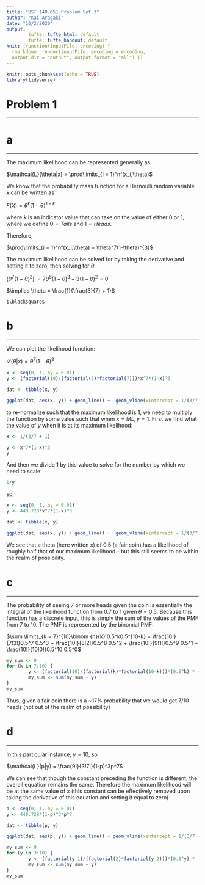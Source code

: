 ```yaml
---
title: "BST 140.651 Problem Set 3"
author: "Kai Aragaki"
date: "10/2/2020"
output: 
        tufte::tufte_html: default
        tufte::tufte_handout: default
knit: (function(inputFile, encoding) {
  rmarkdown::render(inputFile, encoding = encoding,
  output_dir = "output", output_format = "all") })
---
```


```r
knitr::opts_chunk$set(echo = TRUE)
library(tidyverse)
```

# Problem 1

------------------------------------------------------------------------

# a

------------------------------------------------------------------------

The maximum likelihood can be represented generally as

$\mathcal{L}(\theta|x) = \prod\limits_{i = 1}^nf(x_i,\theta)$

We know that the probability mass function for a Bernoulli random variable $x$ can be written as

$F(X) = \theta^k(1-\theta)^{1-k}$

where $k$ is an indicator value that can take on the value of either $0$ or $1$, where we define $0 = Tails$ and $1 = Heads$.

Therefore,

$\prod\limits_{i = 1}^nf(x_i,\theta) = \theta^7(1-\theta)^{3}$

The maximum likelihood can be solved for by taking the derivative and setting it to zero, then solving for $\theta$.

$(\theta^7(1-\theta)^{3})^\prime = 7\theta^6(1-\theta)^{3} - 3(1-\theta)^{2} = 0$

$\implies \theta = \frac{1}{\frac{3}{7} + 1}$

```marginfigure
$\blacksquare$
```

# b

------------------------------------------------------------------------

We can plot the likelihood function:

$\mathcal{L}(\theta|x) = \theta^7(1-\theta)^{3}$

```r
x <- seq(0, 1, by = 0.01)
y <- (factorial(10)/(factorial(3)*factorial(7)))*x^7*(1-x)^3

dat <- tibble(x, y)

ggplot(dat, aes(x, y)) + geom_line() +  geom_vline(xintercept = 1/(3/7 + 1))
```

to re-normalize such that the maximum likelihood is 1, we need to multiply the function by some value such that when $x = ML, y = 1$. First we find what the value of $y$ when it is at its maximum likelihood:

```r
x <- 1/(3/7 + 1)

y <- x^7*(1-x)^3
y
```

And then we divide 1 by this value to solve for the number by which we need to scale:

```r
1/y
```

so,

```r
x <- seq(0, 1, by = 0.01)
y <- 449.728*x^7*(1-x)^3

dat <- tibble(x, y)

ggplot(dat, aes(x, y)) + geom_line() +  geom_vline(xintercept = 1/(3/7 + 1))
```

We see that a theta (here written x) of 0.5 (a fair coin) has a likelihood of roughly half that of our maximum likelihood - but this still seems to be within the realm of possibility.

# c

------------------------------------------------------------------------

The probability of seeing 7 or more heads given the coin is essentially the integral of the likelihood function from 0.7 to 1 given $\theta = 0.5$. Because this function has a discrete input, this is simply the sum of the values of the PMF from 7 to 10. The PMF is represented by the binomial PMF:

$\sum \limits_{k = 7}^{10}\binom {n}{k} 0.5^k0.5^{10-k} = \frac{10!}{7!3!}0.5^7 0.5^3 + \frac{10!}{8!2!}0.5^8 0.5^2 + \frac{10!}{9!1!}0.5^9 0.5^1 + \frac{10!}{10!0!}0.5^10 0.5^0$

```r
my_sum <- 0
for (k in 7:10) {
        y <- (factorial(10)/(factorial(k)*factorial(10-k)))*(0.5^k) * (0.5^(10-k))
        my_sum <- sum(my_sum + y)
}
my_sum
```

Thus, given a fair coin there is a \~17% probability that we would get 7/10 heads (not out of the realm of possibility)

# d

------------------------------------------------------------------------

In this particular instance, $y = 10$, so

$\mathcal{L}(p|y) = \frac{9!}{3!7!}(1-p)^3p^7$

We can see that though the constant preceding the function is different, the overall equation remains the same. Therefore the maximum likelihood will be at the same value of x (this constant can be effectively removed upon taking the derivative of this equation and setting it equal to zero)

```r
p <- seq(0, 1, by = 0.01)
y <- 449.728*(1-p)^3*p^7

dat <- tibble(p, y)

ggplot(dat, aes(p, y)) + geom_line() + geom_vline(xintercept = 1/(3/7 + 1))
```

```r
my_sum <- 0
for (y in 3:10) {
        y <- (factorial(y-1)/(factorial(2)*factorial(y-2)))*(0.5^y) * (0.5^(y-3))
        my_sum <- sum(my_sum + y)
}
my_sum
```

